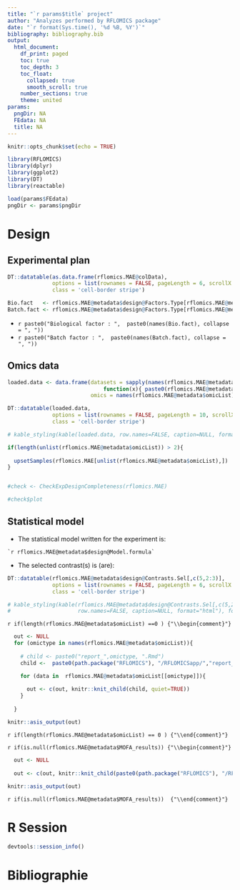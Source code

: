 ```yaml
---
title: "`r params$title` project"
author: "Analyzes performed by RFLOMICS package"
date: "`r format(Sys.time(), '%d %B, %Y')`"
bibliography: bibliography.bib
output: 
  html_document:
    df_print: paged
    toc: true
    toc_depth: 3
    toc_float:
      collapsed: true
      smooth_scroll: true
    number_sections: true
    theme: united
params: 
  pngDir: NA
  FEdata: NA
  title: NA
---
```



```r
knitr::opts_chunk$set(echo = TRUE)

```

```r

library(RFLOMICS)
library(dplyr)
library(ggplot2)
library(DT)
library(reactable)

```


```r

load(params$FEdata)
pngDir <- params$pngDir

```

# Design
## Experimental plan

<!-- ## Sample sheet overview -->

```r

DT::datatable(as.data.frame(rflomics.MAE@colData), 
              options = list(rownames = FALSE, pageLength = 6, scrollX = T, dom = 'tip'),
              class = 'cell-border stripe')

```


```r

Bio.fact   <- rflomics.MAE@metadata$design@Factors.Type[rflomics.MAE@metadata$design@Factors.Type == "Bio"]
Batch.fact <- rflomics.MAE@metadata$design@Factors.Type[rflomics.MAE@metadata$design@Factors.Type == "batch"]

```

* `r paste0("Biological factor : ",  paste0(names(Bio.fact), collapse = ", "))`
* `r paste0("Batch factor : ",  paste0(names(Batch.fact), collapse = ", "))`

## Omics data

```r

loaded.data <- data.frame(datasets = sapply(names(rflomics.MAE@metadata$omicList), 
                              function(x){ paste0(rflomics.MAE@metadata$omicList[[x]], collapse = ", ") }), 
                          omics = names(rflomics.MAE@metadata$omicList)) %>% as.data.table()

DT::datatable(loaded.data, 
              options = list(rownames = FALSE, pageLength = 10, scrollX = T, dom = 'tip'),
              class = 'cell-border stripe')

# kable_styling(kable(loaded.data, row.names=FALSE, caption=NULL, format="html"), font_size=12,full_width = F, position = "left")

```


```r


if(length(unlist(rflomics.MAE@metadata$omicList)) > 2){
  
  upsetSamples(rflomics.MAE[unlist(rflomics.MAE@metadata$omicList),])
}


#check <- CheckExpDesignCompleteness(rflomics.MAE)

#check$plot
```

## Statistical model

* The statistical model written for the experiment is:  

```
`r rflomics.MAE@metadata$design@Model.formula`
```

* The selected contrast(s) is (are):

```r

DT::datatable(rflomics.MAE@metadata$design@Contrasts.Sel[,c(5,2:3)], 
              options = list(rownames = FALSE, pageLength = 6, scrollX = T, dom = 'tip'),
              class = 'cell-border stripe')

# kable_styling(kable(rflomics.MAE@metadata$design@Contrasts.Sel[,c(5,2:3)], 
#                     row.names=FALSE, caption=NULL, format="html"), font_size=12,full_width = F, position = "left")
```

`r if(length(rflomics.MAE@metadata$omicList) ==0 ) {"\\begin{comment}"}`

```r

  out <- NULL
  for (omictype in names(rflomics.MAE@metadata$omicList)){ 
    
    # child <- paste0("report_",omictype, ".Rmd")
    child <-  paste0(path.package("RFLOMICS"), "/RFLOMICSapp/","report_",omictype, ".Rmd") 

    for (data in  rflomics.MAE@metadata$omicList[[omictype]]){
      
      out <- c(out, knitr::knit_child(child, quiet=TRUE))  
    }
    
  }

knitr::asis_output(out)

```

`r if(length(rflomics.MAE@metadata$omicList) == 0 ) {"\\end{comment}"}`


`r if(is.null(rflomics.MAE@metadata$MOFA_results)) {"\\begin{comment}"}`

```r

  out <- NULL
  
  out <- c(out, knitr::knit_child(paste0(path.package("RFLOMICS"), "/RFLOMICSapp/","MOFA2_integration.Rmd"), quiet=TRUE))
    
knitr::asis_output(out)

```

`r if(is.null(rflomics.MAE@metadata$MOFA_results))  {"\\end{comment}"}`



# R Session

```r
devtools::session_info()
```


# Bibliographie


